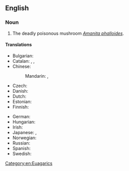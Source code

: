 ==English==

===Noun===
{{wikipedia|Amanita phalloides}}
{{en-noun}}

# The deadly poisonous mushroom ''[[Amanita phalloides]]''.

====Translations====
{{trans-top|''Amanita phalloides''}}
* Bulgarian: {{t|bg|зелена мухоморка}}
* Catalan: {{t|ca|farinera borda|f}}, {{t|ca|cogoma verda|f}}, {{t|ca|farinot|m}}
* Chinese:
*: Mandarin: {{t|cmn|毒鵝膏}}, {{t|cmn|毒鹅膏|tr=dúégāo}}
* Czech: {{t|cs|muchomůrka zelená|f}}
* Danish: {{t|da|grøn fluesvamp|c}}
* Dutch: {{t|nl|groene knolamaniet}}
* Estonian: {{t+|et|roheline kärbseseen}}
* Finnish: {{t+|fi|kavalakärpässieni}}
{{trans-mid}}
* German: {{t+|de|Grüner Knollenblätterpilz|m}}
* Hungarian: {{t+|hu|gyilkos galóca}}
* Irish: {{t|ga|caidhp bháis|f}}
* Japanese: {{t|ja|卵天狗茸}}, {{t|ja|タマゴテングタケ|tr=たまごてんぐたけ, tamagotengutake}}
* Norwegian: {{t|no|grønn fluesopp}}
* Russian: {{t|ru|бле́дная пога́нка|f}}
* Spanish: {{t|es|oronja verde|f}}
* Swedish: {{t|sv|lömsk flugsvamp|c}}
{{trans-bottom}}

[[Category:en:Euagarics]]